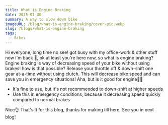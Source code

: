 ```yaml
---
title: What is Engine Braking
date: 2025-01-30
summary: A way to slow down bike
imageURL: /blog/what-is-engine-braking/cover-pic.webp
slug: /blogs/what-is-engine-braking
tags:
  - Bikes
---
```



<Message>
  Hi everyone, long time no see! got busy with my office-work & other stuff now
  i'm back
</Message>

<Message character="chimtu" direction="right">
  🤬, ok at least you're here now, so what is engine braking?
</Message>

<Message>
  Engine braking is way of decreasing speed of your bike without using brakes!
</Message>

<Message character="chimtu" direction="right">
  how is that possible?
</Message>

<Message>
  Release your throttle off & down-shift one gear at-a-time without using
  clutch. This will decrease bike speed and can save you in emergency
  situations!
</Message>

<Message character="chimtu" direction="right">
  Aha, but is it good for engine🤷‍♂️
</Message>

<Message>

- It's fine to use, but it's not recommended to down-shift at higher speeds
- Use this in emergency conditions, because it decreasing speed quickly compared to normal brakes

</Message>

<Message character="chimtu" direction="right">
  Nice👌
</Message>

<Message>
  That's it for this blog, thanks for making till here. See you in next blog!
</Message>

